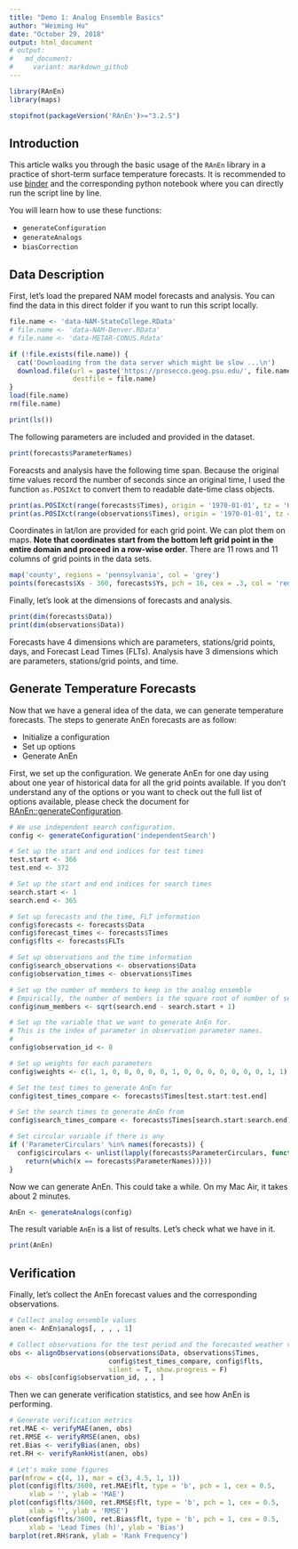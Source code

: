 ```yaml
---
title: "Demo 1: Analog Ensemble Basics"
author: "Weiming Hu"
date: "October 29, 2018"
output: html_document
# output: 
#   md_document:
#     variant: markdown_github
---
```


```r
library(RAnEn)
library(maps)

stopifnot(packageVersion('RAnEn')>="3.2.5")
```

## Introduction

This article walks you through the basic usage of the `RAnEn` library in a practice of short-term surface temperature forecasts. It is recommended to use [binder](https://mybinder.org/badge.svg) and the corresponding python notebook where you can directly run the script line by line.

You will learn how to use these functions:

- `generateConfiguration`
- `generateAnalogs`
- `biasCorrection`

## Data Description

First, let's load the prepared NAM model forecasts and analysis. You can find the data in this direct folder if you want to run this script locally.

```r
file.name <- 'data-NAM-StateCollege.RData'
# file.name <- 'data-NAM-Denver.RData'
# file.name <- 'data-METAR-CONUS.Rdata'

if (!file.exists(file.name)) {
  cat('Downloading from the data server which might be slow ...\n')
  download.file(url = paste('https://prosecco.geog.psu.edu/', file.name, sep = ''),
                destfile = file.name)
}
load(file.name)
rm(file.name)

print(ls())
```

The following parameters are included and provided in the dataset.

```r
print(forecasts$ParameterNames)
```

Foreacsts and analysis have the following time span. Because the original time values record the number of seconds since an original time, I used the function `as.POSIXct` to convert them to readable date-time class objects.

```r
print(as.POSIXct(range(forecasts$Times), origin = '1970-01-01', tz = 'UTC'))
print(as.POSIXct(range(observations$Times), origin = '1970-01-01', tz = 'UTC'))
```

Coordinates in lat/lon are provided for each grid point. We can plot them on maps. **Note that coordinates start from the bottom left grid point in the entire domain and proceed in a row-wise order**. There are 11 rows and 11 columns of grid points in the data sets.

```r
map('county', regions = 'pennsylvania', col = 'grey')
points(forecasts$Xs - 360, forecasts$Ys, pch = 16, cex = .3, col = 'red')
```

Finally, let's look at the dimensions of forecasts and analysis.

```r
print(dim(forecasts$Data))
print(dim(observations$Data))
```

Forecasts have 4 dimensions which are parameters, stations/grid points, days, and Forecast Lead Times (FLTs). Analysis have 3 dimensions which are parameters, stations/grid points, and time.

## Generate Temperature Forecasts

Now that we have a general idea of the data, we can generate temperature forecasts. The steps to generate AnEn forecasts are as follow:

- Initialize a configuration
- Set up options
- Generate AnEn

First, we set up the configuration. We generate AnEn for one day using about one year of historical data for all the grid points available. If you don't understand any of the options or you want to check out the full list of options available, please check the
document for [RAnEn::generateConfiguration](https://weiming-hu.github.io/AnalogsEnsemble/R/reference/generateConfiguration.html).

```r
# We use independent search configuration.
config <- generateConfiguration('independentSearch')

# Set up the start and end indices for test times
test.start <- 366
test.end <- 372

# Set up the start and end indices for search times
search.start <- 1
search.end <- 365

# Set up forecasts and the time, FLT information
config$forecasts <- forecasts$Data
config$forecast_times <- forecasts$Times
config$flts <- forecasts$FLTs

# Set up observations and the time information
config$search_observations <- observations$Data
config$observation_times <- observations$Times

# Set up the number of members to keep in the analog ensemble
# Empirically, the number of members is the square root of number of search times.
config$num_members <- sqrt(search.end - search.start + 1)

# Set up the variable that we want to generate AnEn for.
# This is the index of parameter in observation parameter names.
#
config$observation_id <- 8

# Set up weights for each parameters
config$weights <- c(1, 1, 0, 0, 0, 0, 0, 1, 0, 0, 0, 0, 0, 0, 0, 1, 1)

# Set the test times to generate AnEn for
config$test_times_compare <- forecasts$Times[test.start:test.end]

# Set the search times to generate AnEn from
config$search_times_compare <- forecasts$Times[search.start:search.end]

# Set circular variable if there is any
if ('ParameterCirculars' %in% names(forecasts)) {
  config$circulars <- unlist(lapply(forecasts$ParameterCirculars, function(x) {
    return(which(x == forecasts$ParameterNames))}))
}
```

Now we can generate AnEn. This could take a while. On my Mac Air, it takes about 2 minutes.

```r
AnEn <- generateAnalogs(config)
```

The result variable `AnEn` is a list of results. Let's check what we have in it.

```r
print(AnEn)
```

## Verification

Finally, let's collect the AnEn forecast values and the corresponding observations.

```r
# Collect analog ensemble values
anen <- AnEn$analogs[, , , , 1]

# Collect observations for the test period and the forecasted weather variable
obs <- alignObservations(observations$Data, observations$Times,
                         config$test_times_compare, config$flts,
                         silent = T, show.progress = F)
obs <- obs[config$observation_id, , , ]
```

Then we can generate verification statistics, and see how AnEn is performing.

``` r
# Generate verification metrics
ret.MAE <- verifyMAE(anen, obs)
ret.RMSE <- verifyRMSE(anen, obs)
ret.Bias <- verifyBias(anen, obs)
ret.RH <- verifyRankHist(anen, obs)

# Let's make some figures
par(mfrow = c(4, 1), mar = c(3, 4.5, 1, 1))
plot(config$flts/3600, ret.MAE$flt, type = 'b', pch = 1, cex = 0.5,
     xlab = '', ylab = 'MAE')
plot(config$flts/3600, ret.RMSE$flt, type = 'b', pch = 1, cex = 0.5,
     xlab = '', ylab = 'RMSE')
plot(config$flts/3600, ret.Bias$flt, type = 'b', pch = 1, cex = 0.5,
     xlab = 'Lead Times (h)', ylab = 'Bias')
barplot(ret.RH$rank, ylab = 'Rank Frequency')
```

